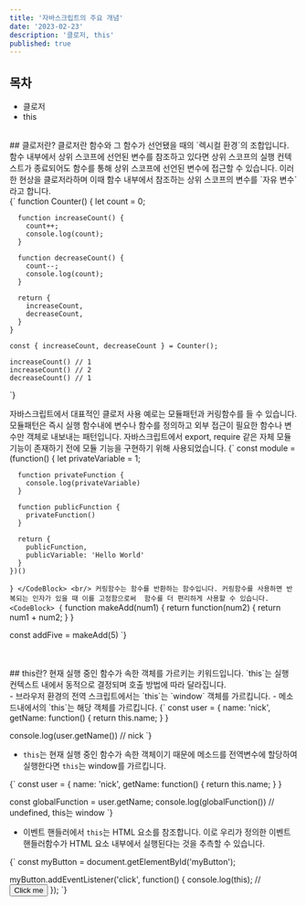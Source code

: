 ```yaml
---
title: '자바스크립트의 주요 개념'
date: '2023-02-23'
description: '클로저, this'
published: true
---
```



## 목차
- 클로저
- this

<br/>
## 클로저란?
클로저란 함수와 그 함수가 선언됐을 때의 `렉시컬 환경`의 조합입니다.
함수 내부에서 상위 스코프에 선언된 변수를 참조하고 있다면 상위 스코프의 실행 컨텍스트가 종료되어도
함수를 통해 상위 스코프에 선언된 변수에 접근할 수 있습니다. 이러한 현상을 클로저라하며
이때 함수 내부에서 참조하는 상위 스코프의 변수를 `자유 변수`라고 합니다. 
<br/>

<CodeBlock>
{`
    function Counter() {
      let count = 0;

      function increaseCount() {
        count++;
        console.log(count);
      }

      function decreaseCount() {
        count--;
        console.log(count);
      }

      return {
        increaseCount,
        decreaseCount,
      }
    }

    const { increaseCount, decreaseCount } = Counter();

    increaseCount() // 1
    increaseCount() // 2
    decreaseCount() // 1  
`}
</CodeBlock>

자바스크립트에서 대표적인 클로저 사용 예로는 모듈패턴과 커링함수를 들 수 있습니다.
<br/>
모듈패턴은 즉시 실행 함수내에 변수나 함수를 정의하고 
외부 접근이 필요한 함수나 변수만 객체로 내보내는 패턴입니다. 자바스크립트에서 export, require 같은 자체 모듈 기능이 존재하기 전에 
모듈 기능을 구현하기 위해 사용되었습니다.
<CodeBlock>
{`
    const module = (function() {
      let privateVariable = 1;
      
      function privateFunction {
        console.log(privateVariable)
      }

      function publicFunction {
        privateFunction()
      }

      return {
        publicFunction,
        publicVariable: 'Hello World'
      }
    })()
`}
</CodeBlock>
<br/>
커링함수는 함수를 반환하는 함수입니다. 커링함수를 사용하면 반복되는 인자가 있을 때 이를 고정함으로써 
함수를 더 편리하게 사용할 수 있습니다.
<CodeBlock>
{`
   function makeAdd(num1) {
      return function(num2) {
        return num1 + num2;
      }
   }

   const addFive = makeAdd(5)
`}
</CodeBlock>

<br/>
<br/>
## this란?
현재 실행 중인 함수가 속한 객체를 가르키는 키워드입니다. `this`는 실행 컨텍스트 내에서 동적으로 결정되며
호출 방법에 따라 달라집니다.
<br/>
- 브라우저 환경의 전역 스크립트에서는 `this`는 `window` 객체를 가르킵니다.
- 메소드내에서의 `this`는 해당 객체를 가르킵니다.
<CodeBlock>
{`
   const user = {
      name: 'nick',
      getName: function() {
        return this.name;
      }
   }

   console.log(user.getName()) // nick
`}
</CodeBlock>
- `this`는 현재 실행 중인 함수가 속한 객체이기 때문에 메소드를 전역변수에 할당하여 실행한다면 `this`는 window를 가르킵니다.

<CodeBlock>
{`
   const user = {
      name: 'nick',
      getName: function() {
        return this.name;
      }
   }

   const globalFunction = user.getName;
   console.log(globalFunction()) // undefined, this는 window
`}
</CodeBlock>
- 이벤트 핸들러에서 `this`는 HTML 요소를 참조합니다. 이로 우리가 정의한 이벤트 핸들러함수가 HTML 요소 내부에서 실행된다는 것을 추측할 수 있습니다.

<CodeBlock>
{`
  const myButton = document.getElementById('myButton');

  myButton.addEventListener('click', function() {
    console.log(this); // <button id="myButton">Click me</button>
  });
`}
</CodeBlock>

